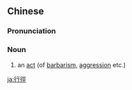 {{also|行径}}
==Chinese==
{{zh-forms|s=行径}}

===Pronunciation===
{{zh-pron
|m=xíngjìng
|c=hang6 ging3
|mn=hêng-kèng
|cat=n
}}

===Noun===
{{zh-noun}}

# {{lb|zh|Advanced Mandarin}} an [[act]] (of [[barbarism]], [[aggression]] etc.)

[[ja:行徑]]